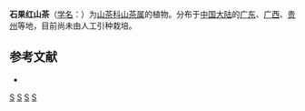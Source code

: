 {{Speciesbox 
| taxon = Camellia lapidea
| authority = Wu
}}

'''石果红山茶'''（[[学名|学名]]：{{lang|la|''Camellia lapidea''}}）为[[山茶科|山茶科]][[山茶属|山茶属]]的植物。分布于[[中国大陆|中国大陆]]的[[广东|广东]]、[[广西|广西]]、[[贵州|贵州]]等地，目前尚未由人工引种栽培。

== 参考文献 ==
<div class="references-small">
* {{cite web| url =http://www.bioinfo.cn/db05/KmzwSpecies.php?action=view&id=28896| title =石果红山茶| work =《中国高等植物数据库全库》| publisher =中国科学院微生物研究所| author =昆明植物研究所| accessdate =2009-02-26| deadurl =yes| archiveurl =https://web.archive.org/web/20160305081417/http://www.bioinfo.cn/db05/KmzwSpecies.php?action=view&id=28896| archivedate =2016-03-05}}
</div>
{{Taxonbar|from=Q15232682}}

[[Category:山茶属|S]]
[[Category:广东植物|S]]
[[Category:广西植物|S]]
[[Category:贵州植物|S]]